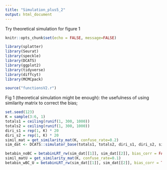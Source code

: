 ```yaml
---
title: "Simulation_plus5_2"
output: html_document
---
```


Try theoretical simulation for figure 1

```r
knitr::opts_chunk$set(echo = FALSE, message=FALSE)
```

```r
library(splatter)
library(Seurat)
library(speckle)
library(DCATS)
library(ggplot2)
library(tidyverse)
library(diffcyt)
library(MCMCpack)
```

```r
source("functionsV2.r")
```

Fig 1 (theoretical simulation might be enough): the usefulness of using similarity matrix to correct the bias;

```r
set.seed(123)
K = sample(3:6, 1)
totals1 = ceiling(runif(1, 300, 1000))
totals2 = ceiling(runif(1, 300, 1000))
diri_s1 = rep(1, K) * 20
diri_s2 = rep(1, K) * 20
simil_mat = get_similarity_mat(K, confuse_rate=0.2)
sim_dat <- DCATS::simulator_base(totals1, totals2, diri_s1, diri_s2, simil_mat)
```

```r
betabin_noBC = betabinLRT_rw(sim_dat[[1]], sim_dat[[2]], bias_corr = FALSE)
simil_matU = get_similarity_mat(K, confuse_rate=0.1)
betabin_wBC_U = betabinLRT_rw(sim_dat[[1]], sim_dat[[2]], bias_corr = TRUE, similarity_mat = simil_matU)
```

```r

```

